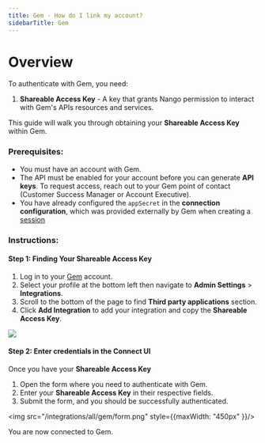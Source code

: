 ```yaml
---
title: Gem - How do I link my account?
sidebarTitle: Gem
---
```


# Overview

To authenticate with Gem, you need:
1. **Shareable Access Key** - A key that grants Nango permission to interact with Gem's APIs resources and services.

This guide will walk you through obtaining your **Shareable Access Key** within Gem.

### Prerequisites:

- You must have an account with Gem.
- The API must be enabled for your account before you can generate **API keys**. To request access, reach out to your Gem point of contact (Customer Success Manager or Account Executive).
- You have already configured the `appSecret` in the **connection configuration**, which was provided externally by Gem when creating a [session](/reference/api/connect/sessions/create#body-integrations-config-defaults-key-connection-config)

### Instructions:

#### Step 1: Finding Your Shareable Access Key
1. Log in to your [Gem](https://www.gem.com/login) account.
2. Select your profile at the bottom left then navigate to **Admin Settings** > **Integrations**.
3. Scroll to the bottom of the page to find **Third party applications** section.
4. Click **Add Integration** to add your integration and copy the **Shareable Access Key**.
<img src="/integrations/all/gem/integrations_page.png" />

#### Step 2: Enter credentials in the Connect UI

Once you have your **Shareable Access Key**
1. Open the form where you need to authenticate with Gem.
2. Enter your **Shareable Access Key** in their respective fields.
3. Submit the form, and you should be successfully authenticated.


<img src="/integrations/all/gem/form.png" style={{maxWidth: "450px" }}/>

You are now connected to Gem.
 